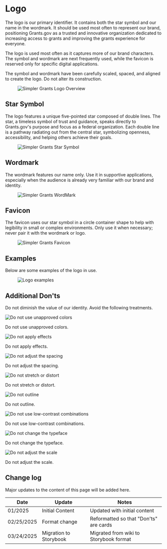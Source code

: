 
<Meta title="Brand/Logo" />

<style>
{`
  .logo-page {
    font-family: -apple-system, BlinkMacSystemFont, "Segoe UI", Roboto, Oxygen, Ubuntu, Cantarell, "Fira Sans", "Droid Sans", "Helvetica Neue", sans-serif;
    color: #333;
    line-height: 1.6;
    max-width: 1200px;
    margin: 0 auto;
  }
  
  .logo-page h1 {
    font-size: 2.5rem;
    font-weight: 600;
    margin-bottom: 1.5rem;
    padding-bottom: 0.5rem;
    border-bottom: 1px solid #eaecef;
  }
  
  .logo-page h2 {
    font-size: 1.75rem;
    font-weight: 600;
    margin-top: 2.5rem;
    margin-bottom: 1rem;
    padding-bottom: 0.3rem;
    border-bottom: 1px solid #eaecef;
  }
  
  .logo-page p {
    margin-bottom: 1.5rem;
  }
  
  .logo-page figure {
    margin: 2rem 0;
    text-align: center;
  }
  
  .logo-page figure img {
    max-width: 100%;
    border: 1px solid #e0e0e0;
    border-radius: 4px;
    box-shadow: 0 2px 8px rgba(0, 0, 0, 0.05);
  }
  
  .logo-page figcaption {
    font-size: 0.9rem;
    color: #666;
    margin-top: 0.5rem;
  }
  
  .dont-examples {
    display: grid;
    grid-template-columns: repeat(auto-fill, minmax(250px, 1fr));
    gap: 20px;
    margin: 2rem 0;
  }
  
  .dont-item {
    border: 1px solid #e0e0e0;
    border-radius: 8px;
    overflow: hidden;
    box-shadow: 0 2px 8px rgba(0, 0, 0, 0.05);
    transition: transform 0.2s, box-shadow 0.2s;
  }
  
  .dont-item:hover {
    transform: translateY(-3px);
    box-shadow: 0 4px 12px rgba(0, 0, 0, 0.1);
  }
  
  .dont-item .img-container {
    position: relative;
    width: 100%;
    height: 180px;
    display: flex;
    align-items: center;
    justify-content: center;
    background-color: #f5f5f5;
    padding: 1rem;
  }
  
  .dont-item img {
    max-width: 100%;
    max-height: 100%;
    object-fit: contain;
  }
  
  .dont-item p {
    padding: 1rem;
    margin: 0;
    font-weight: 500;
    background-color: #fff;
    border-top: 1px solid #e0e0e0;
  }
  
  .change-log-table {
    width: 100%;
    border-collapse: collapse;
    margin: 2rem 0;
  }
  
  .change-log-table th,
  .change-log-table td {
    border: 1px solid #e0e0e0;
    padding: 0.75rem 1rem;
    text-align: left;
  }
  
  .change-log-table th {
    background-color: #f5f5f5;
    font-weight: 600;
  }
  
  .change-log-table tr:nth-child(even) {
    background-color: #f9f9f9;
  }
  
  .unapproved-colors img,
  .apply-effects img,
  .stretch-distort img,
  .outline img,
  .low-contrast img,
  .adjust-scale img {
    max-width: 100%;
    max-height: 100%;
    object-fit: contain;
  }
  
  .adjust-spacing .img-container::before,
  .change-typeface .img-container::after {
    display: none;
  }
  
  .low-contrast {
    background-color: transparent;
  }
`}
</style>

<div className="logo-page">

# Logo

The logo is our primary identifier. It contains both the star symbol and our name in the wordmark. It should be used most often to represent our brand, positioning Grants.gov as a trusted and innovative organization dedicated to increasing access to grants and improving the grants experience for everyone.

The logo is used most often as it captures more of our brand characters. The symbol and wordmark are next frequently used, while the favicon is reserved only for specific digital applications.

The symbol and wordmark have been carefully scaled, spaced, and aligned to create the logo. Do not alter its construction.

<Unstyled>
  <figure>
    <img src="/brand/images/Simpler-Grants-Logo-Overview.jpg" alt="Simpler Grants Logo Overview" />
  </figure>
</Unstyled>

## Star Symbol

The logo features a unique five-pointed star composed of double lines. The star, a timeless symbol of trust and guidance, speaks directly to Grants.gov's purpose and focus as a federal organization. Each double line is a pathway radiating out from the central star, symbolizing openness, accessibility, and helping others achieve their goals.

<Unstyled>
  <figure>
    <img src="/brand/images/Simpler-Grants-Star-Symbol.png" alt="Simpler Grants Star Symbol" />
  </figure>
</Unstyled>

## Wordmark

The wordmark features our name only. Use it in supportive applications, especially when the audience is already very familiar with our brand and identity.

<Unstyled>
  <figure>
    <img src="/brand/images/Simpler-Grants-WordMark.png" alt="Simpler Grants WordMark" />
  </figure>
</Unstyled>

## Favicon

The favicon uses our star symbol in a circle container shape to help with legibility in small or complex environments. Only use it when necessary; never pair it with the wordmark or logo.

<Unstyled>
  <figure>
    <img src="/brand/images/Simpler-Grants-Favicon.png" alt="Simpler Grants Favicon" />
  </figure>
</Unstyled>

## Examples

Below are some examples of the logo in use.

<Unstyled>
  <figure>
    <img src="/brand/images/Logo-examples.png" alt="Logo examples" />
  </figure>
</Unstyled>

## Additional Don'ts

Do not diminish the value of our identity. Avoid the following treatments.

<Unstyled>
  <div className="dont-examples">
    <div className="dont-item">
      <div className="img-container">
        <img src="/brand/images/simpler-grants-logo-unapproved-colors.png" alt="Do not use unapproved colors" />
      </div>
      <p>Do not use unapproved colors.</p>
    </div>
    <div className="dont-item">
      <div className="img-container">
        <img src="/brand/images/simpler-grants-logo-dont-apply-effects.png" alt="Do not apply effects" />
      </div>
      <p>Do not apply effects.</p>
    </div>
    <div className="dont-item">
      <div className="img-container">
        <img src="/brand/images/simpler-grants-logo-dont-adjust-the-spacing.png" alt="Do not adjust the spacing" />
      </div>
      <p>Do not adjust the spacing.</p>
    </div>
    <div className="dont-item">
      <div className="img-container">
        <img src="/brand/images/simpler-grants-logo-dont-stretch-or-distort.png" alt="Do not stretch or distort" />
      </div>
      <p>Do not stretch or distort.</p>
    </div>
    <div className="dont-item">
      <div className="img-container">
        <img src="/brand/images/simpler-grants-logo-dont-outline.png" alt="Do not outline" />
      </div>
      <p>Do not outline.</p>
    </div>
    <div className="dont-item">
      <div className="img-container">
        <img src="/brand/images/simpler-grants-logo-dont-use-low-contrast-combinations.png" alt="Do not use low-contrast combinations" />
      </div>
      <p>Do not use low-contrast combinations.</p>
    </div>
    <div className="dont-item">
      <div className="img-container">
        <img src="/brand/images/simpler-grants-logo-dont-change-the-typeface.png" alt="Do not change the typeface" />
      </div>
      <p>Do not change the typeface.</p>
    </div>
    <div className="dont-item">
      <div className="img-container">
        <img src="/brand/images/simpler-grants-logo-dont-adjust-scale.png" alt="Do not adjust the scale" />
      </div>
      <p>Do not adjust the scale.</p>
    </div>
  </div>
</Unstyled>

## Change log

Major updates to the content of this page will be added here.

<Unstyled>
  <table className="change-log-table">
    <thead>
      <tr>
        <th>Date</th>
        <th>Update</th>
        <th>Notes</th>
      </tr>
    </thead>
    <tbody>
      <tr>
        <td>01/2025</td>
        <td>Initial Content</td>
        <td>Updated with initial content</td>
      </tr>
      <tr>
        <td>02/25/2025</td>
        <td>Format change</td>
        <td>Reformatted so that "Don'ts" are cards</td>
      </tr>
      <tr>
        <td>03/24/2025</td>
        <td>Migration to Storybook</td>
        <td>Migrated from wiki to Storybook format</td>
      </tr>
    </tbody>
  </table>
</Unstyled>

</div>
